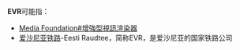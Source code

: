 '''EVR'''可能指：
* [[Media_Foundation#增強型視訊渲染器|Media Foundation#增強型視訊渲染器]]
* [[爱沙尼亚铁路|爱沙尼亚铁路]]-Eesti Raudtee，简称EVR，是爱沙尼亚的国家铁路公司

{{disambig|cat=三字拉丁字母缩写消歧义}}